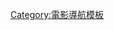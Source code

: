 {{Navbox
|name     = 香港影壇八牡丹
|title    = 香港影壇[[八牡丹]]
|listclass = hlist
|list1 =
*[[余麗珍]]（紫牡丹）
*[[鳳凰女]]（紅牡丹）
*[[鄧碧雲]]（藍牡丹）
*[[于素秋]]（黑牡丹）
|list2=
*[[羅艷卿]]（銀牡丹）
*[[吳君麗]]（白牡丹）
*[[蘇淑媚|南紅]]（綠牡丹）
*[[林鳳 (香港藝人)|林鳳]]（黃牡丹）
}}<noinclude>
[[Category:電影導航模板]]
</noinclude>